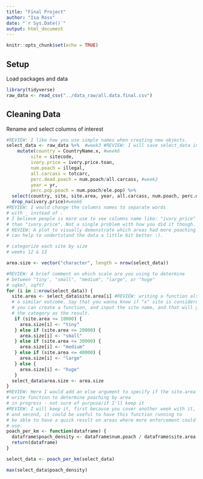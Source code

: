 ```yaml
---
title: "Final Project"
author: "Isa Ross"
date: "`r Sys.Date()`"
output: html_document
---
```


```r
knitr::opts_chunk$set(echo = TRUE)
```

## Setup

Load packages and data

```r

library(tidyverse)
raw_data <- read_csv("../data_raw/all.data.final.csv")
```

## Cleaning Data

Rename and select columns of interest

```r
#REVIEW: I like how you use simple names when creating new objects.
select_data <- raw_data %>%  #week3 #REVIEW: I will save select_data in a clean_data folder
    mutate(country = CountryName.x, #week6
         site = sitecode,
         ivory.price = ivory.price.toan, 
         num.poach = illegal,
         all.carcass = totcarc,
         perc.dead.poach = num.poach/all.carcass, #week2
         year = yr,
         perc.pop.poach = num.poach/ele.pop) %>% 
  select(country, site, site.area, year, all.carcass, num.poach, perc.dead.poach, perc.pop.poach, ele.pop, ele.density, ivory.price) %>% 
  drop_na(ivory.price)#week6
#REVIEW: I would change the columns names to separate words
# with _ instead of . 
# I believe people is more use to see columns name like: "ivory_price"
# than "ivory.price". Not a single problem with how you did it though. 
# REVIEW: A plot to visually demonstrate which areas had more poaching
# can help to undertstand the data a little bit better :). 
```

```r
# categorize each site by size
# weeks 12 & 13

area.size <- vector("character", length = nrow(select_data))

#REVIEW: A brief comment on which scale are you using to determine 
# between "tiny', "small", "medium", "large", or "huge" 
# sqkm?, sqft? 
for (i in 1:nrow(select_data)) {
  site.area <- select_data$site.area[i] #REVIEW: writing a function also could
  # a similar outcome. Say that you wanna know if "x" site is considered small
  # you can create a function, and input the site name, and that will give 
  # the category as the result. 
   if (site.area <= 10000) {
     area.size[i] <- "tiny"
   } else if (site.area <= 20000) {
     area.size[i] <- "small"
   } else if (site.area <= 30000) {
     area.size[i] <- "medium"
   } else if (site.area <= 40000) {
     area.size[i] <- "large"
   } else {
     area.size[i] <- "huge"
   } 
  select_data$area.size <- area.size
}
#REVIEW: Here I would add an else argument to specify if the site.area doesn't fit in any given clasification, example could be if an area is too large to large to be considered huge, you could give a message like "study area is not considered in this analysis". 
# write function to determine poaching by area
# in progress - not sure of purpose/if I'll keep it
#REVIEW: I will keep it, first because you cover another week with it, 
# and second, it could be useful to have this function running to
# be able to have a quick result on areas where more enforcement could be
# use. 
poach_per_km <- function(dataframe) {
  dataframe$poach_density <- dataframe$num.poach / dataframe$site.area
  return(dataframe)
}

select_data <- poach_per_km(select_data)

max(select_data$poach_density)
```
